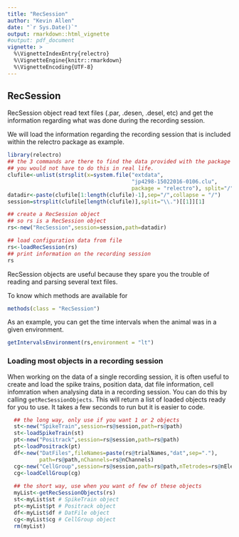 ```yaml
---
title: "RecSession"
author: "Kevin Allen"
date: "`r Sys.Date()`"
output: rmarkdown::html_vignette
#output: pdf_document
vignette: >
  %\VignetteIndexEntry{relectro}
  %\VignetteEngine{knitr::rmarkdown}
  %\VignetteEncoding{UTF-8}
---
```



## RecSession

RecSession object read text files (.par, .desen, .desel, etc) and get the information regarding what was done during the recording session. 

We will load the information regarding the recording session that is included within the relectro package as example. 

```r
library(relectro)
## the 3 commands are there to find the data provided with the package on your system.
## you would not have to do this in real life.
clufile<-unlist(strsplit(x=system.file("extdata", 
                                       "jp4298-15022016-0106.clu", 
                                       package = "relectro"), split="/"))
datadir<-paste(clufile[1:length(clufile)-1],sep="/",collapse = "/")
session=strsplit(clufile[length(clufile)],split="\\.")[[1]][1]

## create a RecSession object
## so rs is a RecSession object
rs<-new("RecSession",session=session,path=datadir)

## load configuration data from file
rs<-loadRecSession(rs)
## print information on the recording session
rs
```

RecSession objects are useful because they spare you the trouble of reading and parsing several text files. 

To know which methods are available for 
```r
methods(class = "RecSession")
```

As an example, you can get the time intervals when the animal was in a given environment.

```r
getIntervalsEnvironment(rs,environment = "lt")
```


### Loading most objects in a recording session
When working on the data of a single recording session, it is often useful to create and load the spike trains, position data, dat file information, cell infomration when analysing data in a recording session. You can do this by calling `getRecSessionObjects`. This will return a list of loaded objects ready for you to use. It takes a few seconds to run but it is easier to code.
```r
  ## the long way, only use if you want 1 or 2 objects
  st<-new("SpikeTrain",session=rs@session,path=rs@path)
  st<-loadSpikeTrain(st)
  pt<-new("Positrack",session=rs@session,path=rs@path)
  pt<-loadPositrack(pt)
  df<-new("DatFiles",fileNames=paste(rs@trialNames,"dat",sep="."),
          path=rs@path,nChannels=rs@nChannels)
  cg<-new("CellGroup",session=rs@session,path=rs@path,nTetrodes=rs@nElectrodes)
  cg<-loadCellGroup(cg)
  
  ## the short way, use when you want of few of these objects
  myList<-getRecSessionObjects(rs)
  st<-myList$st # SpikeTrain object
  pt<-myList$pt # Positrack object
  df<-myList$df # DatFile object
  cg<-myList$cg # CellGroup object
  rm(myList)
```

